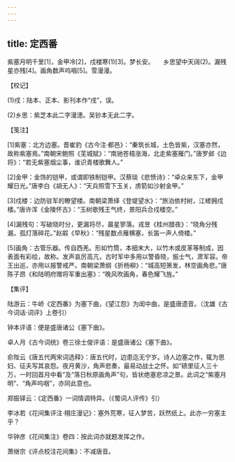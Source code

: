 ```yaml
---
---
---
```

title: 定西番
---




紫塞月明千里[1]，金甲冷[2]，戍楼寒(1)[3]。梦长安。　　乡思望中天阔(2)。漏残星亦残[4]。画角数声呜咽[5]。雪漫漫。





【校记】


(1)戍：陆本、正本、影刊本作“戌”，误。

(2)乡思：紫芝本此二字漫漶。吴钞本无此二字。





【笺注】


[1]紫塞：北方边塞。晋崔豹《古今注·都邑》：“秦筑长城，土色皆紫，汉塞亦然，故称紫塞焉。”南朝宋鲍照《芜城赋》：“南驰苍梧涨海，北走紫塞雁门。”唐罗邺《边将》：“若无紫塞烟尘事，谁识青楼歌舞人。”

[2]金甲：金饰的铠甲，或谓即铁制铠甲。汉蔡琰《悲愤诗》：“卓众来东下，金甲耀日光。”唐李白《胡无人》：“天兵照雪下玉关，虏箭如沙射金甲。”

[3]戍楼：边防驻军的瞭望楼。南朝梁萧绎《登堤望水》：“旅泊依村树，江槎拥戍楼。”唐许浑《金陵怀古》：“玉树歌残王气终，景阳兵合戍楼空。”

[4]漏残句：写破晓时分，更漏将尽，晨星寥落。戎昱《桂州腊夜》：“晓角分残漏，孤灯落碎花。”赵嘏《早秋》：“残星数点雁横塞，长笛一声人倚楼。”

[5]画角：古管乐器。传自西羌。形如竹筒，本细末大，以竹木或皮革等制成，因表面有彩绘，故称。发声哀厉高亢，古时军中多用以警昏晓，振士气，肃军容。帝王出巡，亦用以报警戒严。南朝梁萧纲《折杨柳》：“城高短箫发，林空画角悲。”唐陈子昂《和陆明府赠将军重出塞》：“晚风吹画角，春色耀飞旌。”





【集评】


陆游云：牛峤《定西番》为塞下曲，《望江怨》为闺中曲，是盛唐遗音。（沈雄《古今词话·词评》上卷引）

钟本评语：便是盛唐诸公《塞下曲》。

卓人月《古今词统》卷三徐士俊评语：是盛唐诸公《塞下曲》。

俞陛云《唐五代两宋词选释》：唐五代时，边患迄无宁岁。诗人边塞之作，辄为思妇、征夫写其哀怨。夜月黄沙，角声悲奏，最易动战士之怀。如“碛里征人三十万，一时回首月中看”及“落日秋原画角声”句，皆状绝塞悲凉之景。此词之“紫塞月明”、“角声呜咽”，亦同此意也。

郑振铎云：《定西番》一词情调特异。（《蜀词人评传》引）

李冰若《花间集评注·栩庄漫记》：塞外荒寒，征人梦苦，跃然纸上。此亦一穷塞主乎？

华钟彦《花间集注》卷四：按此词亦就题发挥之作。

萧继宗《评点校注花间集》：不减唐音。